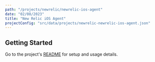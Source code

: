 ```yaml
---
path: "/projects/newrelic/newrelic-ios-agent"
date: "02/08/2023"
title: "New Relic iOS Agent"
projectConfig: "src/data/projects/newrelic-newrelic-ios-agent.json"
---
```


## Getting Started

Go to the project's [README](https://github.com/newrelic/newrelic-ios-agent#readme) for setup and usage details.
